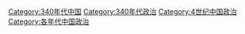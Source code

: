 [[Category:340年代中国|Category:340年代中国]]
[[Category:340年代政治|Category:340年代政治]]
[[Category:4世纪中国政治|Category:4世纪中国政治]]
[[Category:各年代中国政治|Category:各年代中国政治]]